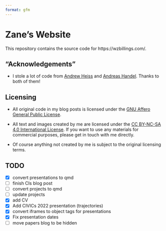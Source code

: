 ```yaml
---
format: gfm
---
```


<!-- README.md is generated from README.qmd. Please edit that file. -->

# Zane's Website

This repository contains the source code for https://wzbillings.com/.

## "Acknowledgements"

* I stole a lot of code from [Andrew Heiss](https://andrewheiss.com) and [Andreas Handel](https://andreashandel.com). Thanks to both of them!

## Licensing

* All original code in my blog posts is licensed under the [GNU Affero General Public License](https://www.gnu.org/licenses/agpl-3.0.en.html). 

* All text and images created by me are licensed under the [CC BY-NC-SA 4.0 International License](https://creativecommons.org/licenses/by-nc-sa/4.0/). If you want to use any materials for commercial purposes, please get in touch with me directly.

* Of course anything not created by me is subject to the original licensing terms.

## TODO

- [x] convert presentations to qmd
- [ ] finish CIs blog post
- [ ] convert projects to qmd
- [ ] update projects
- [x] add CV
- [x] Add CIVICs 2022 presentation (trajectories)
- [x] convert iframes to object tags for presentations
- [x] Fix presentation dates
- [ ] move papers blog to be hidden
